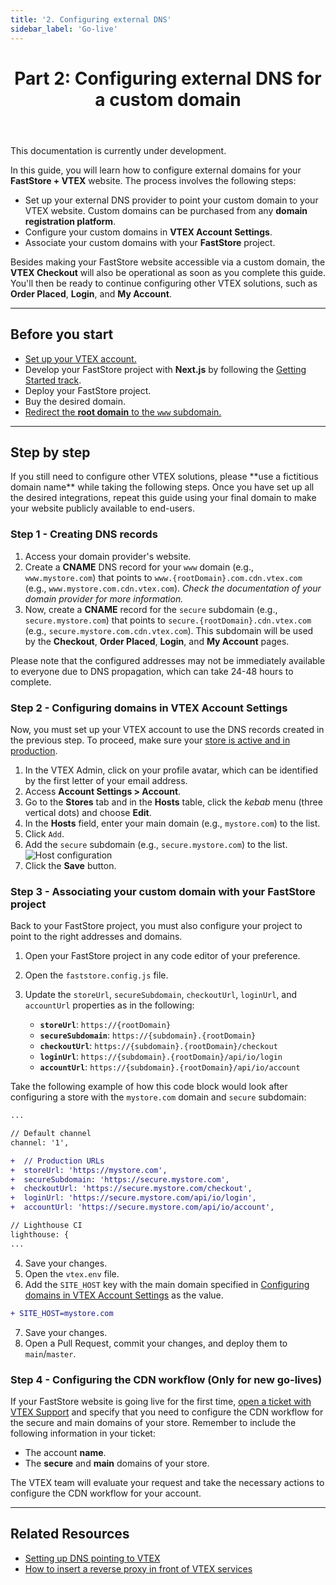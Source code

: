 ```yaml
---
title: '2. Configuring external DNS'
sidebar_label: 'Go-live'
---
```



<header>

# Part 2: Configuring external DNS for a custom domain

</header>

<Callout type="warning" emoji="⚠️">
This documentation is currently under development.
</Callout>

In this guide, you will learn how to configure external domains for your **FastStore + VTEX** website. The process involves the following steps:

 - Set up your external DNS provider to point your custom domain to your VTEX website. Custom domains can be purchased from any **domain registration platform**.
 - Configure your custom domains in **VTEX Account Settings**.
 - Associate your custom domains with your **FastStore** project.

Besides making your FastStore website accessible via a custom domain, the **VTEX Checkout** will also be operational as soon as you complete this guide. You'll then be ready to continue configuring other VTEX solutions, such as **Order Placed**, **Login**, and **My Account**.

---

## Before you start

- [Set up your VTEX account.](/docs/go-live/1-setting-up-vtex-account-for-faststore)
- Develop your FastStore project with **Next.js** by following the [Getting Started track](/docs/getting-started/0-getting-started-overview).
- Deploy your FastStore project.
- Buy the desired domain.
- [Redirect the **root domain** to the `www` subdomain.](https://help.vtex.com/en/tutorial/configuring-access-without-www--tutorials_4278#root-domain-redirect-without-www)

---

## Step by step

<Callout type="warning" emoji="⚠️">
If you still need to configure other VTEX solutions, please **use a fictitious domain name** while taking the following steps. Once you have set up all the desired integrations, repeat this guide using your final domain to make your website publicly available to end-users.
</Callout>


### Step 1 - Creating DNS records

1. Access your domain provider's website.
2. Create a **CNAME** DNS record for your `www` domain (e.g., `www.mystore.com`) that points to `www.{rootDomain}.com.cdn.vtex.com` (e.g., `www.mystore.com.cdn.vtex.com`). _Check the documentation of your domain provider for more information._
3. Now, create a **CNAME** record for the `secure` subdomain (e.g., `secure.mystore.com`) that points to `secure.{rootDomain}.cdn.vtex.com` (e.g., `secure.mystore.com.cdn.vtex.com`). This subdomain will be used by the **Checkout**, **Order Placed**, **Login**, and **My Account** pages.

<Callout type="info" emoji="ℹ️">
  Please note that the configured addresses may not be immediately available to everyone due to DNS propagation, which can take 24-48 hours to complete.
</Callout>


### Step 2 - Configuring domains in VTEX Account Settings

Now, you must set up your VTEX account to use the DNS records created in the previous step. To proceed, make sure your [store is active and in production](https://help.vtex.com/en/tracks/go-live-your-store--4Ns5FxIiksmjsdX2yOTduM/7wFsbWgN4rnZsbjhv8IItX#putting-your-account-into-production).

1. In the VTEX Admin, click on your profile avatar, which can be identified by the first letter of your email address.
2. Access **Account Settings > Account**.
3. Go to the **Stores** tab and in the **Hosts** table, click the *kebab* menu (three vertical dots) and choose **Edit**.
4. In the **Hosts** field, enter your main domain (e.g., `mystore.com`) to the list.
5. Click `Add`.
6. Add the `secure` subdomain (e.g., `secure.mystore.com`) to the list.
   ![Host configuration](https://vtexhelp.vtexassets.com/assets/docs/src/hostsConfig___cad00ec89023cd77c34f77898cda1b3e.png)
7. Click the **Save** button.

### Step 3 - Associating your custom domain with your FastStore project

Back to your FastStore project, you must also configure your project to point to the right addresses and domains.

1. Open your FastStore project in any code editor of your preference.
2. Open the `faststore.config.js` file.
3. Update the `storeUrl`, `secureSubdomain`, `checkoutUrl`, `loginUrl`, and `accountUrl` properties as in the following:

   - **`storeUrl`**: `https://{rootDomain}`
   - **`secureSubdomain`**: `https://{subdomain}.{rootDomain}`
   - **`checkoutUrl`**: `https://{subdomain}.{rootDomain}/checkout`
   - **`loginUrl`**: `https://{subdomain}.{rootDomain}/api/io/login`
   - **`accountUrl`**: `https://{subdomain}.{rootDomain}/api/io/account`

Take the following example of how this code block would look after configuring a store with the `mystore.com` domain and `secure` subdomain:

```diff title="/faststore.config.js"
...

// Default channel
channel: '1',

+  // Production URLs
+  storeUrl: 'https://mystore.com',
+  secureSubdomain: 'https://secure.mystore.com',
+  checkoutUrl: 'https://secure.mystore.com/checkout',
+  loginUrl: 'https://secure.mystore.com/api/io/login',
+  accountUrl: 'https://secure.mystore.com/api/io/account',

// Lighthouse CI
lighthouse: {
...
```
4. Save your changes.
5. Open the `vtex.env` file.
6. Add the `SITE_HOST` key with the main domain specified in [Configuring domains in VTEX Account Settings](/docs/go-live/2-configuring-external-dns#step-2---configuring-domains-in-vtex-account-management) as the value.

```diff title="/vtex.env"
+ SITE_HOST=mystore.com
```

7. Save your changes.
8. Open a Pull Request, commit your changes, and deploy them to `main`/`master`.

### Step 4 - Configuring the CDN workflow (Only for new go-lives)

If your FastStore website is going live for the first time, [open a ticket with VTEX Support](https://help.vtex.com/en/support) and specify that you need to configure the CDN workflow for the secure and main domains of your store. Remember to include the following information in your ticket:

- The account **name**.
- The **secure** and **main** domains of your store.

The VTEX team will evaluate your request and take the necessary actions to configure the CDN workflow for your account.

---

## Related Resources

- [Setting up DNS pointing to VTEX](https://help.vtex.com/tracks/go-live-your-store--4Ns5FxIiksmjsdX2yOTduM/12bQlMbJ68Ot0LIaO6Btkj#setting-up-dns-pointing)
- [How to insert a reverse proxy in front of VTEX services](https://help.vtex.com/en/tutorial/how-to-insert-a-reverse-proxy-in-front-of-vtex-services)